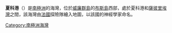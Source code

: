 {{unreferenced|time=2013-10-27T06:57:22+00:00}}
{{Coord|65|4|S|64|0|W|source:GNIS|display=title}}

'''夏科港'''（{{lang-fr|Port-Charcot}}）是[[南極洲|南極洲]]的海灣，位於[[威廉群島|威廉群島]]的[[布斯島|布斯島]]西部，處於夏科港和[[薩彼里埃灣|薩彼里埃灣]]之間，該海灣由[[法國|法國]]探險隊繪入地圖，以該國的神經學家命名。

{{Antarctica-geo-stub}}
[[Category:南極洲海灣|Category:南極洲海灣]]